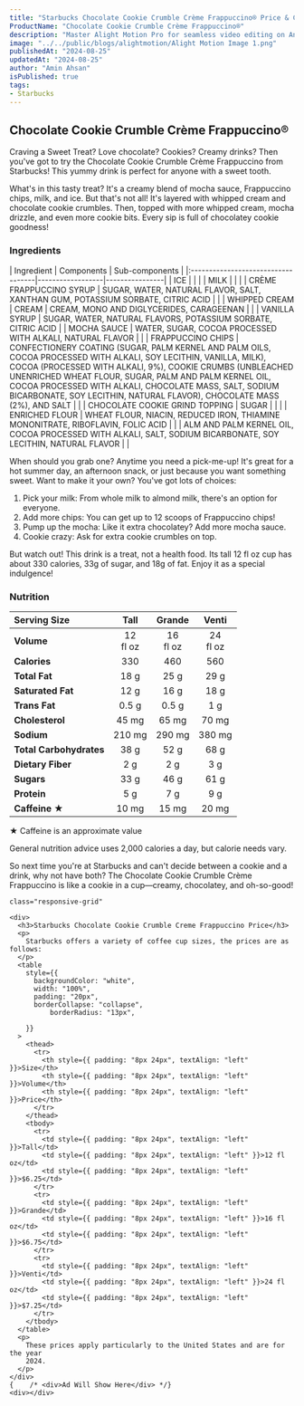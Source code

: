 ```yaml
---
title: "Starbucks Chocolate Cookie Crumble Crème Frappuccino® Price & Calories"
ProductName: "Chocolate Cookie Crumble Crème Frappuccino®"
description: "Master Alight Motion Pro for seamless video editing on Android, iOS, and Tablets with our ultimate guide, unlocking advanced features and elevating your skills in 2024!"
image: "../../public/blogs/alightmotion/Alight Motion Image 1.png"
publishedAt: "2024-08-25"
updatedAt: "2024-08-25"
author: "Amin Ahsan"
isPublished: true
tags:
- Starbucks
---
```


## Chocolate Cookie Crumble Crème Frappuccino® 

Craving a Sweet Treat? Love chocolate? Cookies? Creamy drinks? Then you've got to try the Chocolate Cookie Crumble Crème Frappuccino from Starbucks! This yummy drink is perfect for anyone with a sweet tooth.

What's in this tasty treat? It's a creamy blend of mocha sauce, Frappuccino chips, milk, and ice. But that's not all! It's layered with whipped cream and chocolate cookie crumbles.
Then, topped with more whipped cream, mocha drizzle, and even more cookie bits. Every sip is full of chocolatey cookie goodness!

### Ingredients
<div style={{ overflowX: "scroll", fontSize: "14px" }}>
  | Ingredient                         | Components       | Sub-components |
  |:-----------------------------------|------------------|----------------|
  | ICE                                |                  |                | 
  | MILK                               |                  |                | 
  | CRÈME FRAPPUCCINO SYRUP            | SUGAR, WATER, NATURAL FLAVOR, SALT, XANTHAN GUM, POTASSIUM SORBATE, CITRIC ACID       |                | 
  | WHIPPED CREAM                      | CREAM            | CREAM, MONO AND DIGLYCERIDES, CARAGEENAN               | 
  |                                    |  VANILLA SYRUP   | SUGAR, WATER, NATURAL FLAVORS, POTASSIUM SORBATE, CITRIC ACID               | 
  | MOCHA SAUCE                        | WATER, SUGAR, COCOA PROCESSED WITH ALKALI, NATURAL FLAVOR                 |                | 
  |  FRAPPUCCINO CHIPS                 |  CONFECTIONERY COATING (SUGAR, PALM KERNEL AND PALM OILS, COCOA PROCESSED WITH ALKALI, SOY LECITHIN, VANILLA, MILK), COCOA (PROCESSED WITH ALKALI, 9%), COOKIE CRUMBS (UNBLEACHED UNENRICHED WHEAT FLOUR, SUGAR, PALM AND PALM KERNEL OIL, COCOA PROCESSED WITH ALKALI, CHOCOLATE MASS, SALT, SODIUM BICARBONATE, SOY LECITHIN, NATURAL FLAVOR), CHOCOLATE MASS (2%), AND SALT                |                | 
  |  CHOCOLATE COOKIE GRIND TOPPING    | SUGAR                 |                | 
  |                                    | ENRICHED FLOUR   | WHEAT FLOUR, NIACIN, REDUCED IRON, THIAMINE MONONITRATE, RIBOFLAVIN, FOLIC ACID               | 
  |                                |  ALM AND PALM KERNEL OIL, COCOA PROCESSED WITH ALKALI, SALT, SODIUM BICARBONATE, SOY LECITHIN, NATURAL FLAVOR                |                | 
</div>

When should you grab one? Anytime you need a pick-me-up! It's great for a hot summer day, an afternoon snack, or just because you want something sweet.
Want to make it your own? You've got lots of choices:
1. Pick your milk: From whole milk to almond milk, there's an option for everyone.
2. Add more chips: You can get up to 12 scoops of Frappuccino chips!
3. Pump up the mocha: Like it extra chocolatey? Add more mocha sauce.
4. Cookie crazy: Ask for extra cookie crumbles on top.

But watch out! This drink is a treat, not a health food. Its tall 12 fl oz cup has about 330 calories, 33g of sugar, and 18g of fat. Enjoy it as a special indulgence!

### Nutrition
| Serving Size               | Tall            | Grande         | Venti          |
|:---------------------------|:---------------:|:--------------:|:--------------:|
| **Volume**                 | 12 <br/> fl oz  | 16 <br/> fl oz | 24 <br/> fl oz |
| **Calories**               | 330             | 460            | 560            |
| **Total Fat**              | 18 g            | 25 g           | 29 g           |
| **Saturated Fat**          | 12 g            | 16 g           | 18 g           |
| **Trans Fat**              | 0.5 g           | 0.5 g          | 1 g            |
| **Cholesterol**            | 45 mg           | 65 mg          | 70 mg          |
| **Sodium**                 | 210 mg          | 290 mg         | 380 mg         |
| **Total Carbohydrates**    | 38 g            | 52 g           | 68 g           |
| **Dietary Fiber**          | 2 g             | 2 g            | 3 g            |
| **Sugars**                 | 33 g            | 46 g           | 61 g           |
| **Protein**                | 5 g             | 7 g            | 9 g            |
| **Caffeine ★**             | 10 mg           | 15 mg          | 20 mg          |

★ Caffeine is an approximate value

General nutrition advice uses 2,000 calories a day, but calorie needs vary.

So next time you're at Starbucks and can't decide between a cookie and a drink, why not have both? The Chocolate Cookie Crumble Crème Frappuccino is like a cookie in a cup—creamy, chocolatey, and oh-so-good!

<style jsx>{`
  .table-container {
    overflow-x: auto;
    position: relative;
  }
  .table-container table {
    border-collapse: collapse;
    width: 80%;
  }
  .table-container th,
  .table-container td {
    border: 1px solid #ddd;
    padding: 2px;
    min-width: 30px;
    font-size: 11px;
  }
  .table-container th:first-child,
  .table-container td:first-child {
    position: sticky;
    left: 0;
    background-color: white;
    z-index: 1;
  }
  @media (max-width: 768px) {
    .table-container th:not(:first-child),
    .table-container td:not(:first-child) {
      min-width: 50px;
    }
  }
`}</style>
  <style jsx>{`
    @media (min-width: 768px) {
      .responsive-grid {
        display: grid;
        grid-template-columns: 1fr 1fr;
      }
    }
  `}</style>

  <div
    style={{
      backgroundColor: "#cee3de",
      borderLeft: "3px solid #0c7556",
    padding: "20px",
      paddingTop: "13px", // Add padding to the top
          display: "grid",
          height: "fit-content",
        }} 
        
    class="responsive-grid"

  >
    <div>
      <h3>Starbucks Chocolate Cookie Crumble Creme Frappuccino Price</h3>
      <p>
        Starbucks offers a variety of coffee cup sizes, the prices are as follows:
      </p>
      <table
        style={{
          backgroundColor: "white",
          width: "100%",
          padding: "20px",
          borderCollapse: "collapse",
              borderRadius: "13px",
          
        }}
      >
        <thead>
          <tr>
            <th style={{ padding: "8px 24px", textAlign: "left" }}>Size</th>
            <th style={{ padding: "8px 24px", textAlign: "left" }}>Volume</th>
            <th style={{ padding: "8px 24px", textAlign: "left" }}>Price</th>
          </tr>
        </thead>
        <tbody>
          <tr>
            <td style={{ padding: "8px 24px", textAlign: "left" }}>Tall</td>
            <td style={{ padding: "8px 24px", textAlign: "left" }}>12 fl oz</td>
            <td style={{ padding: "8px 24px", textAlign: "left" }}>$6.25</td>
          </tr>
          <tr>
            <td style={{ padding: "8px 24px", textAlign: "left" }}>Grande</td>
            <td style={{ padding: "8px 24px", textAlign: "left" }}>16 fl oz</td>
            <td style={{ padding: "8px 24px", textAlign: "left" }}>$6.75</td>
          </tr>
          <tr>
            <td style={{ padding: "8px 24px", textAlign: "left" }}>Venti</td>
            <td style={{ padding: "8px 24px", textAlign: "left" }}>24 fl oz</td>
            <td style={{ padding: "8px 24px", textAlign: "left" }}>$7.25</td>
          </tr> 
        </tbody>
      </table>
      <p>
        These prices apply particularly to the United States and are for the year
        2024.
      </p>
    </div>
    {    /* <div>Ad Will Show Here</div> */}
    <div></div>
  </div>

